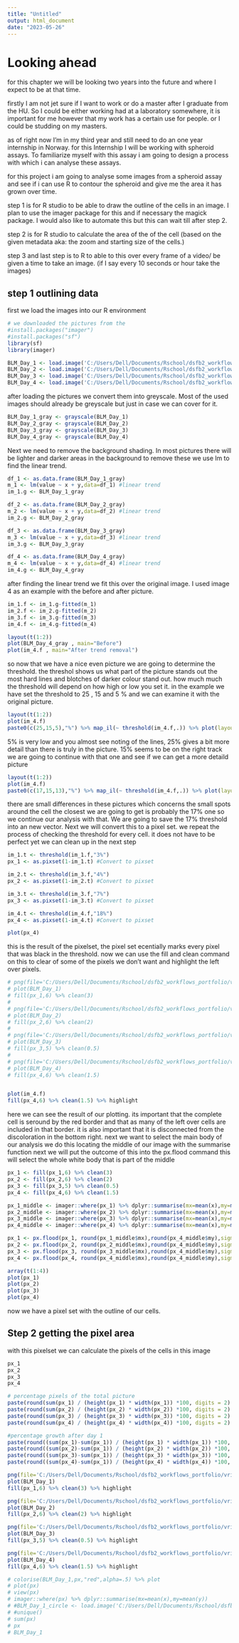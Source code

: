 ```yaml
---
title: "Untitled"
output: html_document
date: "2023-05-26"
---
```


# Looking ahead

for this chapter we will be looking two years into the future and where I expect to be at that time.

firstly I am not jet sure if I want to work or do a master after I graduate from the HU. So I could be either working had at a laboratory somewhere, it is important for me however that my work has a certain use for people. or I could be studding on my masters.

as of right now I'm in my third year and still need to do an one year internship in Norway. for this Internship I will be working with spheroid assays. To familiarize myself with this assay i am going to design a process with which i can analyse these assays.

for this project i am going to analyse some images from a spheroid assay and see if i can use R to contour the spheroid and give me the area it has grown over time. 

step 1 is for R studio to be able to draw the outline of the cells in an image. I plan to use the imager package for this and if necessary the magick package. I would also like to automate this but this can wait till after step 2. 

step 2 is for R studio to calculate the area of the of the cell (based on the given metadata aka: the zoom and starting size of the cells.) 

step 3 and last step is to R to able to this over every frame of a video/ be given a time to take an image. (if I say every 10 seconds or hour take the images)

## step 1 outlining data

first we load the images into our R environment
```r
# we downloaded the pictures from the 
#install.packages("imager")
#install.packages("sf")
library(sf)
library(imager)

BLM_Day_1 <- load.image('C:/Users/Dell/Documents/Rschool/dsfb2_workflows_portfolio/vrij_opdracht/data/BLM_Day_1.png')
BLM_Day_2 <- load.image('C:/Users/Dell/Documents/Rschool/dsfb2_workflows_portfolio/vrij_opdracht/data/BLM_Day_2.png')
BLM_Day_3 <- load.image('C:/Users/Dell/Documents/Rschool/dsfb2_workflows_portfolio/vrij_opdracht/data/BLM_Day_3.png')
BLM_Day_4 <- load.image('C:/Users/Dell/Documents/Rschool/dsfb2_workflows_portfolio/vrij_opdracht/data/BLM_Day_4.png')
```

after loading the pictures we convert them into greyscale. Most of the used images should already be greyscale but just in case we can cover for it.
```r

BLM_Day_1_gray <- grayscale(BLM_Day_1)
BLM_Day_2_gray <- grayscale(BLM_Day_2)
BLM_Day_3_gray <- grayscale(BLM_Day_3)
BLM_Day_4_gray <- grayscale(BLM_Day_4)

```

Next we need to remove the background shading. In most pictures there will be lighter and darker areas in the background to remove these we use lm to find the linear trend.

```r

df_1 <- as.data.frame(BLM_Day_1_gray)
m_1 <- lm(value ~ x + y,data=df_1) #linear trend
im_1.g <- BLM_Day_1_gray

df_2 <- as.data.frame(BLM_Day_2_gray)
m_2 <- lm(value ~ x + y,data=df_2) #linear trend
im_2.g <- BLM_Day_2_gray

df_3 <- as.data.frame(BLM_Day_3_gray)
m_3 <- lm(value ~ x + y,data=df_3) #linear trend
im_3.g <- BLM_Day_3_gray

df_4 <- as.data.frame(BLM_Day_4_gray)
m_4 <- lm(value ~ x + y,data=df_4) #linear trend
im_4.g <- BLM_Day_4_gray

```
after finding the linear trend we fit this over the original image. I used image 4 as an example with the before and after picture.
```r

im_1.f <- im_1.g-fitted(m_1)
im_2.f <- im_2.g-fitted(m_2)
im_3.f <- im_3.g-fitted(m_3)
im_4.f <- im_4.g-fitted(m_4)

layout(t(1:2))
plot(BLM_Day_4_gray , main="Before")
plot(im_4.f , main="After trend removal")
```

so now that we have a nice even picture we are going to determine the threshold.
the threshol shows us what part of the picture stands out the most hard lines and blotches of darker colour stand out. how much much the threshold will depend on how high or low you set it. in the example we have set the threshold to 25 , 15 and 5 % and we can examine it with the original picture. 

```r
layout(t(1:2))
plot(im_4.f)
paste0(c(25,15,5),"%") %>% map_il(~ threshold(im_4.f,.)) %>% plot(layout="row")
```
5% is very low and you almost see noting of the lines, 25% gives a bit more detail than there is truly in the picture. 15% seems to be on the right track we are going to continue with that one and see if we can get a more detaild picture

```r
layout(t(1:2))
plot(im_4.f)
paste0(c(17,15,13),"%") %>% map_il(~ threshold(im_4.f,.)) %>% plot(layout="row")
```
there are small differences in these pictures which concerns the small spots around the cell the closest we are going to get is probably the 17% one so we continue our analysis with that.
We are going to save the 17% threshold into an new vector.
Next we will convert this to a pixel set. we repeat the process of checking the threshold for every cell. it does not have to be perfect yet we can clean up in the next step

```r
im_1.t <- threshold(im_1.f,"3%")
px_1 <- as.pixset(1-im_1.t) #Convert to pixset

im_2.t <- threshold(im_3.f,"4%")
px_2 <- as.pixset(1-im_2.t) #Convert to pixset

im_3.t <- threshold(im_3.f,"7%")
px_3 <- as.pixset(1-im_3.t) #Convert to pixset

im_4.t <- threshold(im_4.f,"18%")
px_4 <- as.pixset(1-im_4.t) #Convert to pixset

plot(px_4)
```
this is the result of the pixelset, the pixel set ecentially marks every pixel that was black in the threshold. 
now we can use the fill and clean command on this to clear of some of the pixels we don't want and highlight the left over pixels.
```r
# png(file='C:/Users/Dell/Documents/Rschool/dsfb2_workflows_portfolio/vrij_opdracht/data/BLM_Day_1_circle.png')
# plot(BLM_Day_1)
# fill(px_1,6) %>% clean(3) 
# 
# png(file='C:/Users/Dell/Documents/Rschool/dsfb2_workflows_portfolio/vrij_opdracht/data/BLM_Day_2_circle.png')
# plot(BLM_Day_2)
# fill(px_2,6) %>% clean(2) 
# 
# png(file='C:/Users/Dell/Documents/Rschool/dsfb2_workflows_portfolio/vrij_opdracht/data/BLM_Day_3_circle.png')
# plot(BLM_Day_3)
# fill(px_3,5) %>% clean(0.5) 
# 
# png(file='C:/Users/Dell/Documents/Rschool/dsfb2_workflows_portfolio/vrij_opdracht/data/BLM_Day_4_circle.png')
# plot(BLM_Day_4)
# fill(px_4,6) %>% clean(1.5) 


plot(im_4.f)
fill(px_4,6) %>% clean(1.5) %>% highlight

```
here we can see the result of our plotting. its important that the complete cell is seround by the red border and that as many of the left over cells are included in that border. it is also important that it is disconnected from the discoloration in the bottom right.
next we want to select the main body of our analysis we do this locating the middle of our image with the summarise function next we will put the outcome of this into the px.flood command this will select the whole white body that is part of the middle

```r

px_1 <- fill(px_1,6) %>% clean(3) 
px_2 <- fill(px_2,6) %>% clean(2) 
px_3 <- fill(px_3,5) %>% clean(0.5) 
px_4 <- fill(px_4,6) %>% clean(1.5)

px_1_middle <- imager::where(px_1) %>% dplyr::summarise(mx=mean(x),my=mean(y))
px_2_middle <- imager::where(px_2) %>% dplyr::summarise(mx=mean(x),my=mean(y))
px_3_middle <- imager::where(px_3) %>% dplyr::summarise(mx=mean(x),my=mean(y))
px_4_middle <- imager::where(px_4) %>% dplyr::summarise(mx=mean(x),my=mean(y))

px_1 <- px.flood(px_1, round(px_1_middle$mx),round(px_4_middle$my),sigma=.0001) 
px_2 <- px.flood(px_2, round(px_2_middle$mx),round(px_4_middle$my),sigma=.0001) 
px_3 <- px.flood(px_3, round(px_3_middle$mx),round(px_4_middle$my),sigma=.0001) 
px_4 <- px.flood(px_4, round(px_4_middle$mx),round(px_4_middle$my),sigma=.0001) 

array(t(1:4))
plot(px_1)
plot(px_2)
plot(px_3)
plot(px_4)
```
now we have a pixel set with the outline of our cells. 

## Step 2 getting the pixel area
with this pixelset we can calculate the pixels of the cells in this image


```r
px_1
px_2
px_3
px_4
```
```r
# percentage pixels of the total picture
paste(round(sum(px_1) / (height(px_1) * width(px_1)) *100, digits = 2) , "%" )
paste(round(sum(px_2) / (height(px_2) * width(px_2)) *100, digits = 2) , "%" )
paste(round(sum(px_3) / (height(px_3) * width(px_3)) *100, digits = 2) , "%" )
paste(round(sum(px_4) / (height(px_4) * width(px_4)) *100, digits = 2) , "%" )
```

```r
#percentage growth after day 1
paste(round((sum(px_1)-sum(px_1)) / (height(px_1) * width(px_1)) *100, digits = 2) , "%" )
paste(round((sum(px_2)-sum(px_1)) / (height(px_2) * width(px_2)) *100, digits = 2) , "%" )
paste(round((sum(px_3)-sum(px_1)) / (height(px_3) * width(px_3)) *100, digits = 2) , "%" )
paste(round((sum(px_4)-sum(px_1)) / (height(px_4) * width(px_4)) *100, digits = 2) , "%" )
```















```r
png(file='C:/Users/Dell/Documents/Rschool/dsfb2_workflows_portfolio/vrij_opdracht/data/BLM_Day_1_circle.png')
plot(BLM_Day_1)
fill(px_1,6) %>% clean(3) %>% highlight

png(file='C:/Users/Dell/Documents/Rschool/dsfb2_workflows_portfolio/vrij_opdracht/data/BLM_Day_2_circle.png')
plot(BLM_Day_2)
fill(px_2,6) %>% clean(2) %>% highlight

png(file='C:/Users/Dell/Documents/Rschool/dsfb2_workflows_portfolio/vrij_opdracht/data/BLM_Day_3_circle.png')
plot(BLM_Day_3)
fill(px_3,5) %>% clean(0.5) %>% highlight

png(file='C:/Users/Dell/Documents/Rschool/dsfb2_workflows_portfolio/vrij_opdracht/data/BLM_Day_4_circle.png')
plot(BLM_Day_4)
fill(px_4,6) %>% clean(1.5) %>% highlight

```

```r
# colorise(BLM_Day_1,px,"red",alpha=.5) %>% plot
# plot(px) 
# view(px)
# imager::where(px) %>% dplyr::summarise(mx=mean(x),my=mean(y))
# #BLM_Day_1_circle <- load.image('C:/Users/Dell/Documents/Rschool/dsfb2_workflows_portfolio/vrij_opdracht/data/BLM_Day_1_circle.png')
# #unique()
# sum(px)
# px
# BLM_Day_1
```



```r

```




<!-- # type 1 other -->


<!-- ```{r} -->
<!-- plot(BLM_Day_1) -->
<!-- threshold(BLM_Day_1) %>% plot -->
<!-- ``` -->



<!-- ```{r} -->
<!-- library(dplyr) -->
<!-- data_d1 <- as.data.frame(BLM_Day_1) -->
<!-- ##Subsamble, fit a linear model -->
<!-- sub_d1 <- sample_n(data_d1,1e4) %>% lm(value ~ x*y,data=.)  -->
<!-- ##Correct by removing the trend -->
<!-- cor_d1 <- BLM_Day_1-predict(sub_d1,data_d1) -->
<!-- out <- threshold(cor_d1) -->
<!-- ``` -->


<!-- ```{r} -->
<!-- out <- clean(out,3) %>% imager::fill(7) -->
<!-- plot(BLM_Day_1) -->
<!-- highlight(out) -->
<!-- ``` -->
<!-- ## watershed -->


<!-- ```{r} -->
<!-- bg <- (!threshold(cor_d1,"10%")) -->
<!-- fg <- (threshold(cor_d1,"90%")) -->
<!-- imlist(fg,bg) %>% plot(layout="row") -->


<!-- ``` -->

<!-- ```{r} -->
<!-- seed <- bg+2*fg -->
<!-- plot(seed) -->
<!-- ``` -->

<!-- ```{r} -->
<!-- edges <- imgradient(BLM_Day_1,"xy") %>% enorm -->
<!-- p <- 1/(1+edges) -->
<!-- plot(p) -->
<!-- ``` -->
<!-- ```{r} -->
<!-- ws <- (watershed(seed,p)==1) -->
<!-- plot(ws) -->
<!-- ``` -->
<!-- ```{r} -->
<!-- library(tidyverse) -->

<!-- ws <- bucketfill(ws,1,1, color = "white") %>% {!( . == 2) } -->
<!-- plot(ws) -->
<!-- ``` -->


